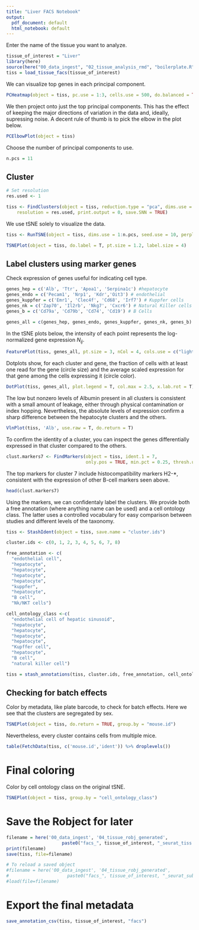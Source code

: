 ```yaml
---
title: "Liver FACS Notebook"
output:
  pdf_document: default
  html_notebook: default
---
```


Enter the name of the tissue you want to analyze.

```r
tissue_of_interest = "Liver"
library(here)
source(here("00_data_ingest", "02_tissue_analysis_rmd", "boilerplate.R"))
tiss = load_tissue_facs(tissue_of_interest)
```

We can visualize top genes in each principal component.

```r
PCHeatmap(object = tiss, pc.use = 1:3, cells.use = 500, do.balanced = TRUE, label.columns = FALSE, num.genes = 8)
```

We then project onto just the top principal components. This has the effect of keeping the major directions of variation in the data and, ideally, supressing noise. A decent rule of thumb is to pick the elbow in the plot below.

```r
PCElbowPlot(object = tiss)
```

Choose the number of principal components to use.

```r
n.pcs = 11
```

## Cluster

```r
# Set resolution 
res.used <- 1

tiss <- FindClusters(object = tiss, reduction.type = "pca", dims.use = 1:n.pcs, 
    resolution = res.used, print.output = 0, save.SNN = TRUE)
```

We use tSNE solely to visualize the data.

```r
tiss <- RunTSNE(object = tiss, dims.use = 1:n.pcs, seed.use = 10, perplexity=30)
```

```r
TSNEPlot(object = tiss, do.label = T, pt.size = 1.2, label.size = 4)
```

## Label clusters using marker genes

Check expression of genes useful for indicating cell type.

```r
genes_hep = c('Alb', 'Ttr', 'Apoa1', 'Serpina1c') #hepatocyte
genes_endo = c('Pecam1', 'Nrp1', 'Kdr','Oit3') # endothelial
genes_kuppfer = c('Emr1', 'Clec4f', 'Cd68', 'Irf7') # Kuppfer cells
genes_nk = c('Zap70', 'Il2rb', 'Nkg7', 'Cxcr6') # Natural Killer cells
genes_b = c('Cd79a', 'Cd79b', 'Cd74', 'Cd19') # B Cells

genes_all = c(genes_hep, genes_endo, genes_kuppfer, genes_nk, genes_b)
```

In the tSNE plots below, the intensity of each point represents the log-normalized gene expression $N_{ij}$.

```r
FeaturePlot(tiss, genes_all, pt.size = 3, nCol = 4, cols.use = c("lightgrey", "blue"), no.legend = F)
```

Dotplots show, for each cluster and gene, the fraction of cells with at least one read for the gene (circle size) and the average scaled expression for that gene among the cells expressing it (circle color).

```r
DotPlot(tiss, genes_all, plot.legend = T, col.max = 2.5, x.lab.rot = T)
```

The low but nonzero levels of Albumin present in all clusters is consistent with a small amount of leakage, either through physical contamination or index hopping. Nevertheless, the absolute levels of expression confirm a sharp difference between the hepatocyte clusters and the others.

```r
VlnPlot(tiss, 'Alb', use.raw = T, do.return = T)
```

To confirm the identity of a cluster, you can inspect the genes differentially expressed in that cluster compared to the others.

```r
clust.markers7 <- FindMarkers(object = tiss, ident.1 = 7, 
                              only.pos = TRUE, min.pct = 0.25, thresh.use = 0.25)
```

The top markers for cluster 7 include histocompatibility markers H2-*, consistent with the expression of other B-cell markers seen above.

```r
head(clust.markers7)
```

Using the markers, we can confidentaly label the clusters. We provide both a free annotation (where anything name can be used) and a cell ontology class. The latter uses a controlled vocabulary for easy comparison between studies and different levels of the taxonomy.

```r
tiss <- StashIdent(object = tiss, save.name = "cluster.ids")

cluster.ids <- c(0, 1, 2, 3, 4, 5, 6, 7, 8)

free_annotation <- c(
  "endothelial cell",
  "hepatocyte",
  "hepatocyte",
  "hepatocyte",
  "hepatocyte",
  "kuppfer",
  "hepatocyte",
  "B cell",
  "Nk/NKT cells")

cell_ontology_class <-c(
  "endothelial cell of hepatic sinusoid",
  "hepatocyte",
  "hepatocyte",
  "hepatocyte",
  "hepatocyte",
  "Kupffer cell",
  "hepatocyte",
  "B cell",
  "natural killer cell")

tiss = stash_annotations(tiss, cluster.ids, free_annotation, cell_ontology_class)
```


## Checking for batch effects

Color by metadata, like plate barcode, to check for batch effects. Here we see that the clusters are segregated by sex.

```r
TSNEPlot(object = tiss, do.return = TRUE, group.by = "mouse.id")
```

Nevertheless, every cluster contains cells from multiple mice.

```r
table(FetchData(tiss, c('mouse.id','ident')) %>% droplevels())
```

# Final coloring

Color by cell ontology class on the original tSNE.

```r
TSNEPlot(object = tiss, group.by = "cell_ontology_class")
```


# Save the Robject for later

```r
filename = here('00_data_ingest', '04_tissue_robj_generated', 
                     paste0("facs_", tissue_of_interest, "_seurat_tiss.Robj"))
print(filename)
save(tiss, file=filename)
```

```r
# To reload a saved object
#filename = here('00_data_ingest', '04_tissue_robj_generated',
#                      paste0("facs_", tissue_of_interest, "_seurat_subtiss.Robj"))
#load(file=filename)
```

# Export the final metadata

```r
save_annotation_csv(tiss, tissue_of_interest, "facs")
```


